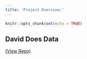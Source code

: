 ```yaml
---
title: 'Project Overview:'
---
```


```r
knitr::opts_chunk$set(echo = TRUE)
```

## David Does Data
[(View Repo)]("https://github.com/DavidDoesData/daviddoesdata.github.io")

